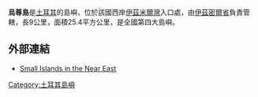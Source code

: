 {{Coord|38|30|16|N|26|42|53|E|display=title}}

'''烏尊島'''是[[土耳其|土耳其]]的島嶼，位於該國西岸[[伊茲米爾灣|伊茲米爾灣]]入口處，由[[伊茲密爾省|伊茲密爾省]]負責管轄，長9公里，面積25.4平方公里，是全國第四大島嶼。

==外部連結==
* [http://www.filatelia.fi/articles/neareast.html#long Small Islands in the Near East] {{Wayback|url=http://www.filatelia.fi/articles/neareast.html#long |date=20190912094854 }}

{{Turkey-geo-stub}}
[[Category:土耳其島嶼|Category:土耳其島嶼]]